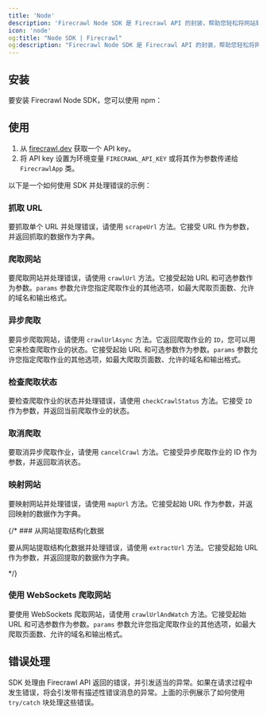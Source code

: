 ```yaml
---
title: 'Node'
description: 'Firecrawl Node SDK 是 Firecrawl API 的封装，帮助您轻松将网站转换为 markdown。'
icon: 'node'
og:title: "Node SDK | Firecrawl"
og:description: "Firecrawl Node SDK 是 Firecrawl API 的封装，帮助您轻松将网站转换为 markdown。"
---
```



## 安装

要安装 Firecrawl Node SDK，您可以使用 npm：

<InstallationNode />

## 使用

1. 从 [firecrawl.dev](https://firecrawl.dev) 获取一个 API key。
2. 将 API key 设置为环境变量 `FIRECRAWL_API_KEY` 或将其作为参数传递给 `FirecrawlApp` 类。


以下是一个如何使用 SDK 并处理错误的示例：

<ScrapeAndCrawlExampleNode />

### 抓取 URL

要抓取单个 URL 并处理错误，请使用 `scrapeUrl` 方法。它接受 URL 作为参数，并返回抓取的数据作为字典。

<ScrapeNodeShort />

### 爬取网站

要爬取网站并处理错误，请使用 `crawlUrl` 方法。它接受起始 URL 和可选参数作为参数。`params` 参数允许您指定爬取作业的其他选项，如最大爬取页面数、允许的域名和输出格式。

<CrawlNodeShort />

### 异步爬取

要异步爬取网站，请使用 `crawlUrlAsync` 方法。它返回爬取作业的 `ID`，您可以用它来检查爬取作业的状态。它接受起始 URL 和可选参数作为参数。`params` 参数允许您指定爬取作业的其他选项，如最大爬取页面数、允许的域名和输出格式。

<CrawlAsyncNodeShort />

### 检查爬取状态

要检查爬取作业的状态并处理错误，请使用 `checkCrawlStatus` 方法。它接受 `ID` 作为参数，并返回当前爬取作业的状态。

<CheckCrawlStatusNodeShort />

### 取消爬取

要取消异步爬取作业，请使用 `cancelCrawl` 方法。它接受异步爬取作业的 ID 作为参数，并返回取消状态。

<CancelCrawlNodeShort />

### 映射网站

要映射网站并处理错误，请使用 `mapUrl` 方法。它接受起始 URL 作为参数，并返回映射的数据作为字典。

<MapNodeShort />

{/* ### 从网站提取结构化数据

要从网站提取结构化数据并处理错误，请使用 `extractUrl` 方法。它接受起始 URL 作为参数，并返回提取的数据作为字典。


<ExtractNodeShort /> */}

### 使用 WebSockets 爬取网站

要使用 WebSockets 爬取网站，请使用 `crawlUrlAndWatch` 方法。它接受起始 URL 和可选参数作为参数。`params` 参数允许您指定爬取作业的其他选项，如最大爬取页面数、允许的域名和输出格式。


<CrawlWebSocketNodeBase />

## 错误处理

SDK 处理由 Firecrawl API 返回的错误，并引发适当的异常。如果在请求过程中发生错误，将会引发带有描述性错误消息的异常。上面的示例展示了如何使用 `try/catch` 块处理这些错误。